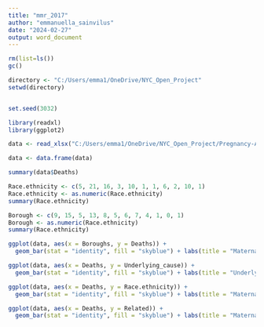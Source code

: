 ---
title: "mmr_2017"
author: "emmanuella_sainvilus"
date: "2024-02-27"
output: word_document
---

```{r}
rm(list=ls())
gc()

directory <- "C:/Users/emma1/OneDrive/NYC_Open_Project"
setwd(directory)


set.seed(3032)

library(readxl)
library(ggplot2)
```
```{r}
data <- read_xlsx("C:/Users/emma1/OneDrive/NYC_Open_Project/Pregnancy-Associated_Mortality_2017.xlsx")

data <- data.frame(data)
```

```{r}
summary(data$Deaths)
```
```{r}
Race.ethnicity <- c(5, 21, 16, 3, 10, 1, 1, 6, 2, 10, 1)
Race.ethnicity <- as.numeric(Race.ethnicity)
summary(Race.ethnicity)
```
```{r}
Borough <- c(9, 15, 5, 13, 8, 5, 6, 7, 4, 1, 0, 1)
Borough <- as.numeric(Race.ethnicity)
summary(Race.ethnicity)
```

```{r}
ggplot(data, aes(x = Boroughs, y = Deaths)) +
  geom_bar(stat = "identity", fill = "skyblue") + labs(title = "Maternal Mortality Rates by Borough In 2017")
```
```{r}
ggplot(data, aes(x = Deaths, y = Underlying_cause)) +
  geom_bar(stat = "identity", fill = "skyblue") + labs(title = "Underlying Causes In 2017")
```

```{r}
ggplot(data, aes(x = Deaths, y = Race.ethnicity)) +
  geom_bar(stat = "identity", fill = "skyblue") + labs(title = "Maternal Mortality Rates by Eace/Ethnicity Year 2017")
```
```{r}
ggplot(data, aes(x = Deaths, y = Related)) +
  geom_bar(stat = "identity", fill = "skyblue") + labs(title = "Maternal Mortality Rates by Borough Year 2017")
```
```{r}

```

